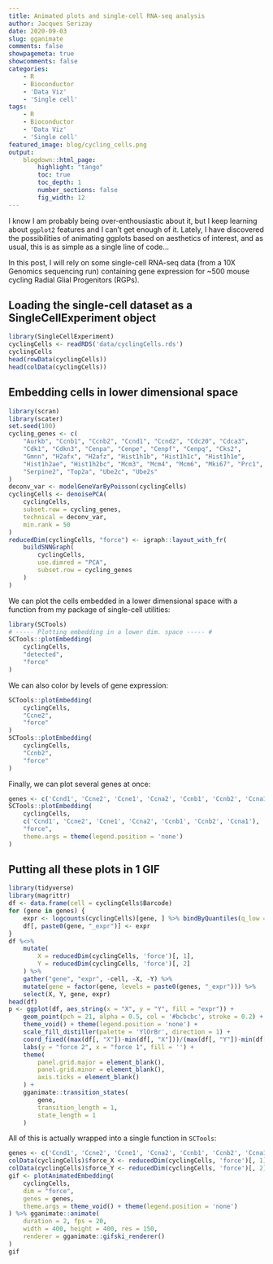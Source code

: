 ```yaml
---
title: Animated plots and single-cell RNA-seq analysis
author: Jacques Serizay
date: 2020-09-03
slug: gganimate
comments: false
showpagemeta: true
showcomments: false
categories:
    - R
    - Bioconductor
    - 'Data Viz'
    - 'Single cell'
tags:
    - R
    - Bioconductor
    - 'Data Viz'
    - 'Single cell'
featured_image: blog/cycling_cells.png
output:
    blogdown::html_page:
        highlight: "tango" 
        toc: true
        toc_depth: 1
        number_sections: false
        fig_width: 12
---
```


I know I am probably being over-enthousiastic about it, but I keep learning about `ggplot2` features and I can't get enough of it. Lately, I have discovered the possibilities of animating ggplots based on aesthetics of interest, and as usual, this is as simple as a single line of code... 

In this post, I will rely on some single-cell RNA-seq data (from a 10X Genomics sequencing run) containing gene expression for ~500 mouse cycling Radial Glial Progenitors (RGPs). 

## Loading the single-cell dataset as a SingleCellExperiment object

```r
library(SingleCellExperiment)
cyclingCells <- readRDS('data/cyclingCells.rds')
cyclingCells
head(rowData(cyclingCells))
head(colData(cyclingCells))
```

## Embedding cells in lower dimensional space

```r
library(scran)
library(scater)
set.seed(100)
cycling_genes <- c(
    "Aurkb", "Ccnb1", "Ccnb2", "Ccnd1", "Ccnd2", "Cdc20", "Cdca3",
    "Cdk1", "Cdkn3", "Cenpa", "Cenpe", "Cenpf", "Cenpq", "Cks2",
    "Gmnn", "H2afx", "H2afz", "Hist1h1b", "Hist1h1c", "Hist1h1e",
    "Hist1h2ae", "Hist1h2bc", "Mcm3", "Mcm4", "Mcm6", "Mki67", "Prc1",
    "Serpine2", "Top2a", "Ube2c", "Ube2s"
)
deconv_var <- modelGeneVarByPoisson(cyclingCells)
cyclingCells <- denoisePCA(
    cyclingCells, 
    subset.row = cycling_genes, 
    technical = deconv_var, 
    min.rank = 50
)
reducedDim(cyclingCells, "force") <- igraph::layout_with_fr(
    buildSNNGraph(
        cyclingCells, 
        use.dimred = "PCA", 
        subset.row = cycling_genes
    )
)
```

We can plot the cells embedded in a lower dimensional space with a function from my package of single-cell utilities: 

```r
library(SCTools)
# ----- Plotting embedding in a lower dim. space ----- #
SCTools::plotEmbedding(
    cyclingCells, 
    "detected", 
    "force"
)
```

We can also color by levels of gene expression: 

```r
SCTools::plotEmbedding(
    cyclingCells, 
    "Ccne2", 
    "force"
)
SCTools::plotEmbedding(
    cyclingCells, 
    "Ccnb2", 
    "force"
)
```

Finally, we can plot several genes at once: 

```r
genes <- c('Ccnd1', 'Ccne2', 'Ccne1', 'Ccna2', 'Ccnb1', 'Ccnb2', 'Ccna1')
SCTools::plotEmbedding(
    cyclingCells, 
    c('Ccnd1', 'Ccne2', 'Ccne1', 'Ccna2', 'Ccnb1', 'Ccnb2', 'Ccna1'), 
    "force", 
    theme.args = theme(legend.position = 'none')
)
```

## Putting all these plots in 1 GIF

```r
library(tidyverse)
library(magrittr)
df <- data.frame(cell = cyclingCells$Barcode)
for (gene in genes) {
    expr <- logcounts(cyclingCells)[gene, ] %>% bindByQuantiles(q_low = 0.05, q_high = 0.95)
    df[, paste0(gene, "_expr")] <- expr
}
df %<>% 
    mutate(
        X = reducedDim(cyclingCells, 'force')[, 1],
        Y = reducedDim(cyclingCells, 'force')[, 2]
    ) %>% 
    gather("gene", "expr", -cell, -X, -Y) %>% 
    mutate(gene = factor(gene, levels = paste0(genes, "_expr"))) %>%
    select(X, Y, gene, expr)
head(df)
p <- ggplot(df, aes_string(x = "X", y = "Y", fill = "expr")) + 
    geom_point(pch = 21, alpha = 0.5, col = '#bcbcbc', stroke = 0.2) + 
    theme_void() + theme(legend.position = 'none') +
    scale_fill_distiller(palette = 'YlOrBr', direction = 1) + 
    coord_fixed((max(df[, "X"])-min(df[, "X"]))/(max(df[, "Y"])-min(df[, "Y"]))) + 
    labs(y = "force 2", x = "force 1", fill = '') + 
    theme(
        panel.grid.major = element_blank(),
        panel.grid.minor = element_blank(), 
        axis.ticks = element_blank()
    ) + 
    gganimate::transition_states(
        gene,
        transition_length = 1,
        state_length = 1
    )
```

All of this is actually wrapped into a single function in `SCTools`: 

```r
genes <- c('Ccnd1', 'Ccne2', 'Ccne1', 'Ccna2', 'Ccnb1', 'Ccnb2', 'Ccna1')
colData(cyclingCells)$force_X <- reducedDim(cyclingCells, 'force')[, 1]
colData(cyclingCells)$force_Y <- reducedDim(cyclingCells, 'force')[, 2]
gif <- plotAnimatedEmbedding(
    cyclingCells, 
    dim = "force", 
    genes = genes, 
    theme.args = theme_void() + theme(legend.position = 'none')
) %>% gganimate::animate(
    duration = 2, fps = 20, 
    width = 400, height = 400, res = 150, 
    renderer = gganimate::gifski_renderer()
)
gif
```
